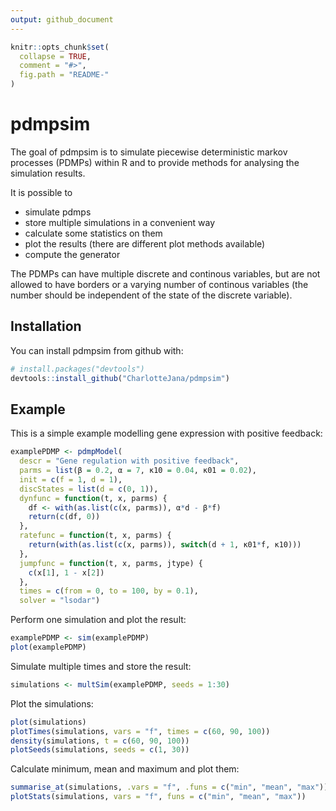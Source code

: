 ```yaml
---
output: github_document
---
```


<!-- README.md is generated from README.Rmd. Please edit that file -->

```r
knitr::opts_chunk$set(
  collapse = TRUE,
  comment = "#>",
  fig.path = "README-"
)
```

# pdmpsim

The goal of pdmpsim is to simulate piecewise deterministic 
markov processes (PDMPs) within R and to provide methods
for analysing the simulation results.  

It is possible to

* simulate pdmps
* store multiple simulations in a convenient way
* calculate some statistics on them
* plot the results (there are different plot methods available)
* compute the generator


The PDMPs can have multiple discrete and continous variables, 
but are not allowed to have borders or a varying number of continous 
variables (the number should be independent of the state of the 
discrete variable).

## Installation

You can install pdmpsim from github with:

```r
# install.packages("devtools")
devtools::install_github("CharlotteJana/pdmpsim")
```

## Example

This is a simple example modelling gene expression with positive feedback:

```r
examplePDMP <- pdmpModel(
  descr = "Gene regulation with positive feedback",
  parms = list(β = 0.2, α = 7, κ10 = 0.04, κ01 = 0.02),
  init = c(f = 1, d = 1),
  discStates = list(d = c(0, 1)),
  dynfunc = function(t, x, parms) {
    df <- with(as.list(c(x, parms)), α*d - β*f)
    return(c(df, 0))
  },
  ratefunc = function(t, x, parms) {
    return(with(as.list(c(x, parms)), switch(d + 1, κ01*f, κ10)))
  },
  jumpfunc = function(t, x, parms, jtype) {
    c(x[1], 1 - x[2])
  },
  times = c(from = 0, to = 100, by = 0.1),
  solver = "lsodar")
```

Perform one simulation and plot the result:
```r
examplePDMP <- sim(examplePDMP)
plot(examplePDMP)
```
Simulate multiple times and store the result:
```r
simulations <- multSim(examplePDMP, seeds = 1:30)
```

Plot the simulations:
```r
plot(simulations)
plotTimes(simulations, vars = "f", times = c(60, 90, 100))
density(simulations, t = c(60, 90, 100))
plotSeeds(simulations, seeds = c(1, 30))
```

Calculate minimum, mean and maximum and plot them:
```r
summarise_at(simulations, .vars = "f", .funs = c("min", "mean", "max"))
plotStats(simulations, vars = "f", funs = c("min", "mean", "max"))
```